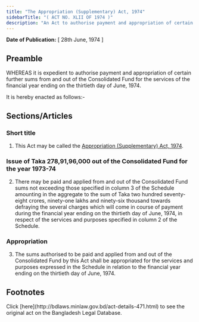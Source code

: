 ```yaml
---
title: "The Appropriation (Supplementary) Act, 1974"
sidebarTitle: "( ACT NO. XLII OF 1974 )"
description: "An Act to authorise payment and appropriation of certain further sums from and out of the Consolidated Fund for the services of the financial year ending on the thirtieth day of June, 1974."
---
```


**Date of Publication:** [ 28th June, 1974 ]

## Preamble

WHEREAS it is expedient to authorise payment and appropriation of certain further sums from and out of the Consolidated Fund for the services of the financial year ending on the thirtieth day of June, 1974.

It is hereby enacted as follows:-

## Sections/Articles

### Short title

1. This Act may be called the [Appropriation (Supplementary) Act, 1974](/laws/volume-19/act-471 "Appropriation (Supplementary) Act, 1974").

### Issue of Taka 278,91,96,000 out of the Consolidated Fund for the year 1973-74

2. There may be paid and applied from and out of the Consolidated Fund sums not exceeding those specified in column 3 of the Schedule amounting in the aggregate to the sum of Taka two hundred seventy-eight crores, ninety-one lakhs and ninety-six thousand towards defraying the several charges which will come in course of payment during the financial year ending on the thirtieth day of June, 1974, in respect of the services and purposes specified in column 2 of the Schedule.

### Appropriation

3. The sums authorised to be paid and applied from and out of the Consolidated Fund by this Act shall be appropriated for the services and purposes expressed in the Schedule in relation to the financial year ending on the thirtieth day of June, 1974.

## Footnotes

<Note>
  Click [here](http://bdlaws.minlaw.gov.bd/act-details-471.html) to see the original act on the Bangladesh Legal Database.
</Note>

